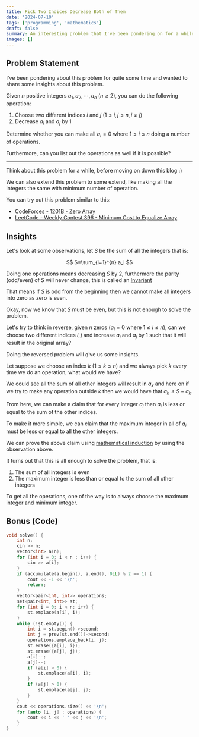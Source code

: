 ```yaml
---
title: Pick Two Indices Decrease Both of Them
date: '2024-07-10'
tags: ['programming', 'mathematics']
draft: false
summary: An interesting problem that I've been pondering on for a while
images: []
---
```


## Problem Statement

I've been pondering about this problem for quite some time and wanted to share some insights about this problem.

Given $n$ positive integers $a_1, a_2, \cdots, a_n$ $(n \geq 2)$, you can do the following operation:

1. Choose two different indices $i$ and $j$ $(1 \leq i, j \leq n, i \neq j)$
2. Decrease $a_i$ and $a_j$ by $1$

Determine whether you can make all $a_i=0$ where $1 \leq i \leq n$ doing a number of operations.

Furthermore, can you list out the operations as well if it is possible?

---

Think about this problem for a while, before moving on down this blog :)

We can also extend this problem to some extend, like making all the integers the same with minimum number of operation.

You can try out this problem similar to this:

- [CodeForces - 1201B - Zero Array](https://codeforces.com/problemset/problem/1201/B)
- [LeetCode - Weekly Contest 396 - Minimum Cost to Equalize Array](https://leetcode.com/problems/minimum-cost-to-equalize-array/description/)

## Insights

Let's look at some observations, let $S$ be the sum of all the integers that is:

$$
S=\sum_{i=1}^{n} a_i
$$

Doing one operations means decreasing $S$ by $2$, furthermore the parity (odd/even) of $S$ will never change, this is called an [Invariant](https://en.wikipedia.org/wiki/Invariant_(mathematics))

That means if $S$ is odd from the beginning then we cannot make all integers into zero as zero is even.

Okay, now we know that $S$ must be even, but this is not enough to solve the problem.

Let's try to think in reverse, given $n$ zeros ($a_i = 0$ where $1 \leq i \leq n$), can we choose two different indices $i, j$ and increase $a_i$ and $a_j$ by $1$ such that it will result in the original array?

Doing the reversed problem will give us some insights.

Let suppose we choose an index $k$ $(1 \leq k \leq n)$ and we always pick $k$ every time we do an operation, what would we have?

We could see all the sum of all other integers will result in $a_k$ and here on if we try to make any operation outside $k$ then we would have that $a_k \leq S-a_k$.

From here, we can make a claim that for every integer $a_i$ then $a_i$ is less or equal to the sum of the other indices.

To make it more simple, we can claim that the maximum integer in all of $a_i$ must be less or equal to all the other integers.

We can prove the above claim using [mathematical induction](https://en.wikipedia.org/wiki/Mathematical_induction) by using the observation above.

It turns out that this is all enough to solve the problem, that is:

1. The sum of all integers is even
2. The maximum integer is less than or equal to the sum of all other integers

To get all the operations, one of the way is to always choose the maximum integer and minimum integer.

## Bonus (Code)

```cpp
void solve() {
    int n;
    cin >> n;
    vector<int> a(n);
    for (int i = 0; i < n ; i++) {
        cin >> a[i];
    }
    if (accumulate(a.begin(), a.end(), 0LL) % 2 == 1) {
        cout << -1 << '\n';
        return;
    }
    vector<pair<int, int>> operations;
    set<pair<int, int>> st;
    for (int i = 0; i < n; i++) {
        st.emplace(a[i], i);
    }
    while (!st.empty()) {
        int i = st.begin()->second;
        int j = prev(st.end())->second;
        operations.emplace_back(i, j);
        st.erase({a[i], i});
        st.erase({a[j], j});
        a[i]--;
        a[j]--;
        if (a[i] > 0) {
            st.emplace(a[i], i);
        }
        if (a[j] > 0) {
            st.emplace(a[j], j);
        }
    }
    cout << operations.size() << '\n';
    for (auto [i, j] : operations) {
        cout << i << ' ' << j << '\n';
    }
}
```
